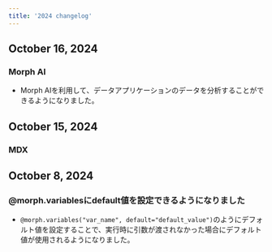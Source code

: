 ```yaml
---
title: '2024 changelog'
---
```


## October 16, 2024

### Morph AI

- Morph AIを利用して、データアプリケーションのデータを分析することができるようになりました。

## October 15, 2024

### MDX



## October 8, 2024

### @morph.variablesにdefault値を設定できるようになりました

- `@morph.variables("var_name", default="default_value")`のようにデフォルト値を設定することで、実行時に引数が渡されなかった場合にデフォルト値が使用されるようになりました。
